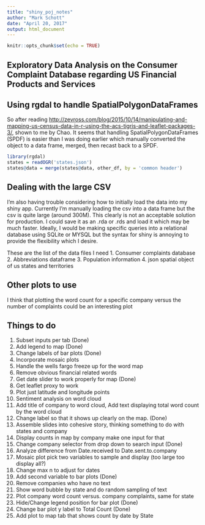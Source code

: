 ```yaml
---
title: "shiny_poj_notes"
author: "Mark Schott"
date: "April 20, 2017"
output: html_document
---
```


```r
knitr::opts_chunk$set(echo = TRUE)
```

## Exploratory Data Analysis on the Consumer Complaint Database regarding US Financial Products and Services


## Using rgdal to handle SpatialPolygonDataFrames

So after reading <http://zevross.com/blog/2015/10/14/manipulating-and-mapping-us-census-data-in-r-using-the-acs-tigris-and-leaflet-packages-3/>, shown to me by Chao. It seems that handling SpatialPolygonDataFrames (SPDF) is easier than I was doing earlier which manually converted the object to a data frame, merged, then recast back to a SPDF. 
```r
library(rgdal)
states = readOGR('states.json')
states@data = merge(states@data, other_df, by = 'common header')
```

## Dealing with the large CSV

I'm also having trouble considering how to initially load the data into my shiny app. Currently I'm manually loading the csv into a data frame but the csv is quite large (around 300M). This clearly is not an acceptable solution for production. I could save it as an .rda or .rds and load it which may be much faster. Ideally, I would be making specific queries into a relational database using SQLite or MYSQL but the syntax for shiny is annoying to provide the flexibility which I desire. 

These are the list of the data files I need
1. Consumer complaints database
2. Abbreviations dataframe
3. Population information
4. json spatial object of us states and territories

## Other plots to use

I think that plotting the word count for a specific company versus the number of complaints could be an interesting plot

## Things to do

1. Subset inputs per tab    (Done)
2. Add legend to map        (Done)
3. Change labels of bar plots    (Done)
4. Incorporate mosaic plots
5. Handle the wells fargo freeze up for the word map
6. Remove obvious financial related words
7. Get date slider to work properly for map        (Done)
8. Get leaflet proxy to work
9. Plot just latitude and longitude points
10. Sentiment analysis on word cloud
11. Add title of company to word cloud, Add text displaying total word count by the word cloud
12. Change label so that it shows up clearly on the map.    (Done)
13. Assemble slides into cohesive story, thinking something to do with states and company
14. Display counts in map by company make one input for that
15. Change company selector from drop down to search input     (Done)
16. Analyze difference from Date.received to Date.sent.to.company 
17. Mosaic plot pick two variables to sample and display (too large too display all?)
18. Change max n to adjust for dates
19. Add second variable to bar plots                    (Done)
20. Remove companies who have no text
21. Show word bubble by state and do random sampling of text
22. Plot company word count versus. company complaints, same for state
23. Hide/Change legend position for bar plot        (Done)
24. Change bar plot y label to Total Count          (Done)
25. Add plot to map tab that shows count by date by State